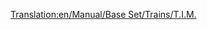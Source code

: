[[Translation:en/Manual/Base Set/Trains/T.I.M.]]
{{en/Manual/Base Set/Trains/Trains|Cost=£46,875 ($93,750)
|Speed=241 kph (150 mph)
|Weight=90 t
|Power=7,000 hp (5,220 kW)
|Annual=£3,374 ($6,748)
|Designed=1984
|Lifespan=25 years
|Capacity=N/A
|Description=Capable of speeds up to 150mph, this is a dual-headed train.
|Real-life=This is the Transport Tycoon equivalent of the French TGV (Train à Grande Vitesse).
}}